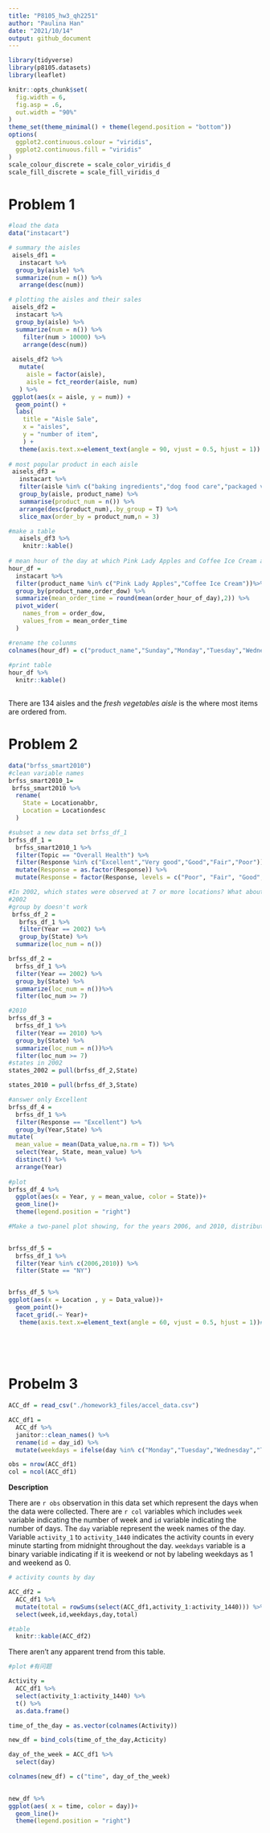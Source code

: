 ```yaml
---
title: "P8105_hw3_qh2251"
author: "Paulina Han"
date: "2021/10/14"
output: github_document
---
```

```r
library(tidyverse)
library(p8105.datasets)
library(leaflet)

knitr::opts_chunk$set(
  fig.width = 6,
  fig.asp = .6,
  out.width = "90%"
)
theme_set(theme_minimal() + theme(legend.position = "bottom"))
options(
  ggplot2.continuous.colour = "viridis",
  ggplot2.continuous.fill = "viridis"
)
scale_colour_discrete = scale_color_viridis_d
scale_fill_discrete = scale_fill_viridis_d

```

# Problem 1

```r
#load the data
data("instacart")

# summary the aisles
 aisels_df1 = 
   instacart %>% 
  group_by(aisle) %>% 
  summarize(num = n()) %>% 
   arrange(desc(num))

# plotting the aisles and their sales
 aisels_df2 =   
  instacart %>% 
  group_by(aisle) %>% 
  summarize(num = n()) %>% 
    filter(num > 10000) %>% 
    arrange(desc(num))
    
 aisels_df2 %>% 
   mutate(
     aisle = factor(aisle),
     aisle = fct_reorder(aisle, num)
   ) %>% 
 ggplot(aes(x = aisle, y = num)) + 
  geom_point() + 
  labs(
    title = "Aisle Sale",
    x = "aisles",
    y = "number of item",
    ) +
   theme(axis.text.x=element_text(angle = 90, vjust = 0.5, hjust = 1))
    
# most popular product in each aisle
 aisels_df3 = 
   instacart %>% 
   filter(aisle %in% c("baking ingredients","dog food care","packaged vegetables fruits")) %>% 
   group_by(aisle, product_name) %>% 
   summarise(product_num = n()) %>% 
   arrange(desc(product_num),.by_group = T) %>% 
   slice_max(order_by = product_num,n = 3)  

#make a table
   aisels_df3 %>% 
    knitr::kable()
 
# mean hour of the day at which Pink Lady Apples and Coffee Ice Cream are ordered on each day of the week
hour_df = 
  instacart %>% 
  filter(product_name %in% c("Pink Lady Apples","Coffee Ice Cream"))%>% 
  group_by(product_name,order_dow) %>% 
  summarize(mean_order_time = round(mean(order_hour_of_day),2)) %>% 
  pivot_wider(
    names_from = order_dow,
    values_from = mean_order_time
  ) 

#rename the colunms
colnames(hour_df) = c("product_name","Sunday","Monday","Tuesday","Wednesday","Thursday","Friday","Saturday")
 
#print table
hour_df %>% 
  knitr::kable()
  
```

There are 134 aisles and the _fresh vegetables aisle_ is the where most items are ordered from.

# Problem 2


```r

data("brfss_smart2010")
#clean variable names
brfss_smart2010_1=
 brfss_smart2010 %>% 
  rename(
    State = Locationabbr,
    Location = Locationdesc
  )

#subset a new data set brfss_df_1
brfss_df_1 = 
  brfss_smart2010_1 %>% 
  filter(Topic == "Overall Health") %>% 
  filter(Response %in% c("Excellent","Very good","Good","Fair","Poor")) %>% 
  mutate(Response = as.factor(Response)) %>% 
  mutate(Response = factor(Response, levels = c("Poor", "Fair", "Good","Very good","Excellent")))

#In 2002, which states were observed at 7 or more locations? What about in 2010?
#2002
#group by doesn't work
 brfss_df_2 = 
   brfss_df_1 %>% 
   filter(Year == 2002) %>% 
   group_by(State) %>%
  summarize(loc_num = n())

brfss_df_2 = 
  brfss_df_1 %>% 
  filter(Year == 2002) %>% 
  group_by(State) %>%
  summarize(loc_num = n())%>% 
  filter(loc_num >= 7)

#2010
brfss_df_3 = 
  brfss_df_1 %>% 
  filter(Year == 2010) %>% 
  group_by(State) %>%
  summarize(loc_num = n())%>% 
  filter(loc_num >= 7)
#states in 2002
states_2002 = pull(brfss_df_2,State)

states_2010 = pull(brfss_df_3,State)

#answer only Excellent
brfss_df_4 = 
  brfss_df_1 %>% 
  filter(Response == "Excellent") %>% 
  group_by(Year,State) %>% 
mutate(
  mean_value = mean(Data_value,na.rm = T)) %>% 
  select(Year, State, mean_value) %>% 
  distinct() %>% 
  arrange(Year)
 
#plot
brfss_df_4 %>% 
  ggplot(aes(x = Year, y = mean_value, color = State))+
  geom_line()+
  theme(legend.position = "right")

#Make a two-panel plot showing, for the years 2006, and 2010, distribution of data_value for responses (“Poor” to “Excellent”) among locations in NY State
 

brfss_df_5 =
  brfss_df_1 %>% 
  filter(Year %in% c(2006,2010)) %>% 
  filter(State == "NY")


brfss_df_5 %>% 
ggplot(aes(x = Location , y = Data_value))+
  geom_point()+
  facet_grid(.~ Year)+
   theme(axis.text.x=element_text(angle = 60, vjust = 0.5, hjust = 1))# response?

  
  
  

```

# Probelm 3

```r
ACC_df = read_csv("./homework3_files/accel_data.csv")

ACC_df1 =
  ACC_df %>% 
  janitor::clean_names() %>%
  rename(id = day_id) %>% 
  mutate(weekdays = ifelse(day %in% c("Monday","Tuesday","Wednesday","Thursday","Friday"),1,0)) #weekday=1,weekend=0

obs = nrow(ACC_df1)
col = ncol(ACC_df1)

```

**Description**

There are `r obs` observation in this data set which represent the days when the data were collected. There are `r col` variables which includes `week` variable indicating the number of week and `id` variable indicating the number of days. The `day` variable represent the week names of the day. Variable `activity_1` to `activity_1440` indicates the activity counts in every minute starting from midnight throughout the day. `weekdays` variable is a binary variable indicating if it is weekend or not by labeling weekdays as 1 and weekend as 0.

```r
# activity counts by day

ACC_df2 =
  ACC_df1 %>% 
  mutate(total = rowSums(select(ACC_df1,activity_1:activity_1440))) %>% 
  select(week,id,weekdays,day,total) 

#table
  knitr::kable(ACC_df2)

```
There aren't any apparent trend from this table.

```r

#plot #有问题

Activity = 
  ACC_df1 %>% 
  select(activity_1:activity_1440) %>% 
  t() %>% 
  as.data.frame()

time_of_the_day = as.vector(colnames(Activity))

new_df = bind_cols(time_of_the_day,Acticity)

day_of_the_week = ACC_df1 %>% 
  select(day)

colnames(new_df) = c("time", day_of_the_week)

 
new_df %>% 
ggplot(aes( x = time, color = day))+ 
  geom_line()+
  theme(legend.position = "right")


```



